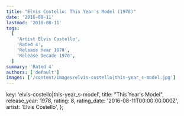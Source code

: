 ```yaml
---
title: "Elvis Costello: This Year's Model (1978)"
date: '2016-08-11'
lastmod: '2016-08-11'
tags:
  [
    'Artist Elvis Costello',
    'Rated 4',
    'Release Year 1978',
    'Release Decade 1970',
  ]
summary: 'Rated 4'
authors: ['default']
images: ['/content/images/elvis-costello|this-year_s-model.jpg']
---
```


  key: 'elvis-costello|this-year_s-model',
  title: "This Year's Model",
  release_year: 1978,
  rating: 8,
  rating_date: '2016-08-11T00:00:00.000Z',
  artist: 'Elvis Costello',
};

<MusicRating data={data} />

